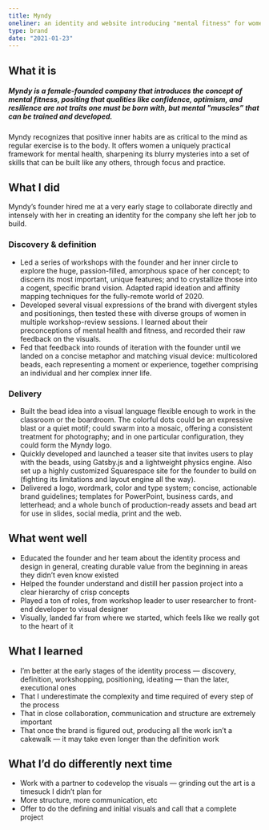 ```yaml
---
title: Myndy
oneliner: an identity and website introducing "mental fitness" for women
type: brand
date: "2021-01-23"
---
```


## What it is
##### Myndy is a female-founded company that introduces the concept of _mental fitness_, positing that qualities like confidence, optimism, and resilience are not traits one must be born with, but mental "muscles” that can be trained and developed.
Myndy recognizes that positive inner habits are as critical to the mind as regular exercise is to the body. It offers women a uniquely practical framework for mental health, sharpening its blurry mysteries into a set of skills that can be built like any others, through focus and practice.
## What I did
Myndy’s founder hired me at a very early stage to collaborate directly and intensely with her in creating an identity for the company she left her job to build.
### Discovery & definition
- Led a series of workshops with the founder and her inner circle to explore  the huge, passion-filled, amorphous space of her concept; to discern its most important, unique features; and to crystallize those into a cogent, specific brand vision. Adapted rapid ideation and affinity mapping techniques for the fully-remote world of 2020.
- Developed several visual expressions of the brand with divergent styles and positionings, then tested these with diverse groups of women in multiple workshop-review sessions. I learned about their preconceptions of mental health and fitness, and recorded their raw feedback on the visuals.
- Fed that feedback into rounds of iteration with the founder until we landed on a concise metaphor and matching visual device: multicolored beads, each representing a moment or experience, together comprising an individual and her complex inner life.
### Delivery
- Built the bead idea into a visual language flexible enough to work in the classroom or the boardroom. The colorful dots could be an expressive blast or a quiet motif; could swarm into a mosaic, offering a consistent treatment for photography; and in one particular configuration, they could form the Myndy logo.
- Quickly developed and launched a teaser site that invites users to play with the beads, using Gatsby.js and a lightweight physics engine. Also set up a highly customized Squarespace site for the founder to build on (fighting its limitations and layout engine all the way).
- Delivered a logo, wordmark, color and type system; concise, actionable brand guidelines; templates for PowerPoint, business cards, and letterhead;  and a whole bunch of production-ready assets and bead art for use in slides, social media, print and the web.
## What went well
- Educated the founder and her  team about the identity process and design in general, creating durable value from the beginning in areas they didn’t even know existed 
- Helped the founder understand and distill her passion project into a clear hierarchy of crisp concepts
- Played a ton of roles, from workshop leader to user researcher to front-end developer to visual designer
- Visually, landed far from where we started, which feels like we really got to the heart of it
## What I learned
- I’m better at the early stages of the identity process — discovery, definition, workshopping, positioning, ideating — than the later, executional ones
- That I underestimate the complexity and time required of every step of the process
- That in close collaboration, communication and structure are extremely important
- That once the brand is figured out, producing all the work isn’t a cakewalk — it may take even longer than the definition work
## What I’d do differently next time
- Work with a partner to codevelop the visuals — grinding out the art is a timesuck I didn’t plan for
- More structure, more communication, etc
- Offer to do the defining and initial visuals and call that a complete project
